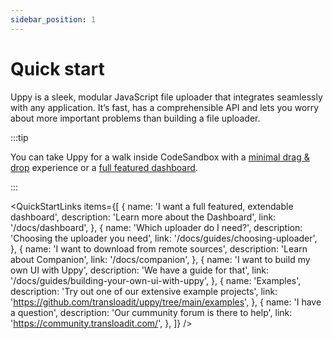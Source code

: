 ```yaml
---
sidebar_position: 1
---
```



# Quick start

Uppy is a sleek, modular JavaScript file uploader that integrates seamlessly
with any application. It’s fast, has a comprehensible API and lets you worry
about more important problems than building a file uploader.

:::tip

You can take Uppy for a walk inside CodeSandbox with a
[minimal drag & drop](https://codesandbox.io/s/uppy-drag-drop-gyewzx?file=/src/index.js)
experience or a
[full featured dashboard](https://codesandbox.io/s/uppy-dashboard-xpxuhd).

:::

<QuickStartLinks
	items={[
		{
			name: 'I want a full featured, extendable dashboard',
			description: 'Learn more about the Dashboard',
			link: '/docs/dashboard',
		},
		{
			name: 'Which uploader do I need?',
			description: 'Choosing the uploader you need',
			link: '/docs/guides/choosing-uploader',
		},
		{
			name: 'I want to download from remote sources',
			description: 'Learn about Companion',
			link: '/docs/companion',
		},
		{
			name: 'I want to build my own UI with Uppy',
			description: 'We have a guide for that',
			link: '/docs/guides/building-your-own-ui-with-uppy',
		},
		{
			name: 'Examples',
			description: 'Try out one of our extensive example projects',
			link: 'https://github.com/transloadit/uppy/tree/main/examples',
		},
		{
			name: 'I have a question',
			description: 'Our cummunity forum is there to help',
			link: 'https://community.transloadit.com/',
		},
	]}
/>
